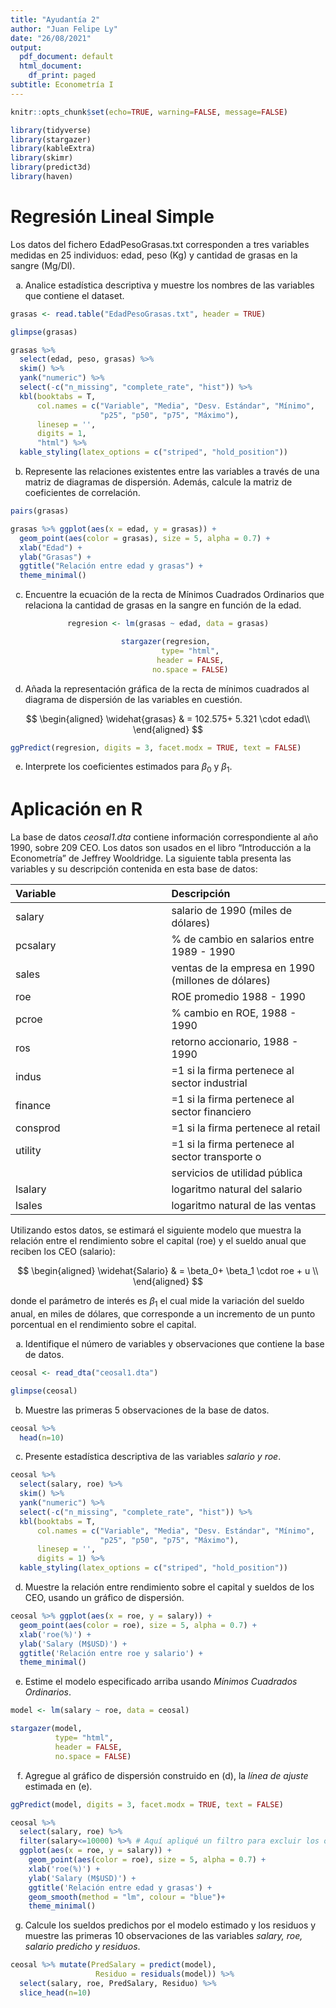 ---
title: "Ayudantía 2"
author: "Juan Felipe Ly"
date: "26/08/2021"
output:
  pdf_document: default
  html_document:
    df_print: paged
subtitle: Econometría I
---

```{r global_options, include=FALSE}
knitr::opts_chunk$set(echo=TRUE, warning=FALSE, message=FALSE)
```

```{r include=TRUE, warning=FALSE, message=FALSE}
library(tidyverse)
library(stargazer)
library(kableExtra)
library(skimr)
library(predict3d)
library(haven)
```

# Regresión Lineal Simple

Los datos del fichero EdadPesoGrasas.txt corresponden a tres variables medidas en 25 individuos: edad, peso (Kg) y cantidad de grasas en la sangre (Mg/Dl).

a) Analice estadística descriptiva y muestre los nombres de las variables que contiene el dataset.

```{r}
grasas <- read.table("EdadPesoGrasas.txt", header = TRUE)
```

```{r}
glimpse(grasas)
```

```{r}
grasas %>%
  select(edad, peso, grasas) %>%
  skim() %>%
  yank("numeric") %>%
  select(-c("n_missing", "complete_rate", "hist")) %>%
  kbl(booktabs = T,
      col.names = c("Variable", "Media", "Desv. Estándar", "Mínimo",
                    "p25", "p50", "p75", "Máximo"),
      linesep = '',
      digits = 1,
      "html") %>%
  kable_styling(latex_options = c("striped", "hold_position"))
```


b) Represente las relaciones existentes entre las variables a través de una matriz de diagramas de dispersión. Además, calcule la matriz de coeficientes de correlación.

```{r}
pairs(grasas)
```

```{r}
grasas %>% ggplot(aes(x = edad, y = grasas)) + 
  geom_point(aes(color = grasas), size = 5, alpha = 0.7) +
  xlab("Edad") + 
  ylab("Grasas") +
  ggtitle("Relación entre edad y grasas") +
  theme_minimal()
```


c) Encuentre la ecuación de la recta de Mínimos Cuadrados Ordinarios que relaciona la cantidad de grasas en la sangre en función de la edad.

<center> 
```{r results='asis'}
regresion <- lm(grasas ~ edad, data = grasas)

stargazer(regresion, 
          type= "html",
          header = FALSE,
          no.space = FALSE)

```
</center>

d) Añada la representación gráfica de la recta de mínimos cuadrados al diagrama de dispersión de las variables en cuestión.

$$
\begin{aligned}
\widehat{grasas} & = 102.575+ 5.321 \cdot edad\\
\end{aligned}  
$$

```{r}
ggPredict(regresion, digits = 3, facet.modx = TRUE, text = FALSE)
```


e) Interprete los coeficientes estimados para $\beta_0$ y $\beta_1$.



# Aplicación en R

La base de datos _ceosal1.dta_ contiene información correspondiente al año 1990, sobre 209 CEO. Los datos son usados en el libro "Introducción a la Econometría" de Jeffrey Wooldridge. La siguiente tabla presenta las variables y su descripción contenida en esta base de datos:

| Variable                   | Descripción                 |
|:---------------------------| :----------------------------|
| salary                     | salario de 1990 (miles de dólares) |
| pcsalary                   | % de cambio en salarios entre 1989 - 1990 |
| sales                      | ventas de la empresa en 1990 (millones de dólares) |
| roe                        | ROE promedio 1988 - 1990 |
| pcroe                      | % cambio en ROE, 1988 - 1990 |
| ros                        | retorno accionario, 1988 - 1990 |
| indus                      | =1 si la firma pertenece al sector industrial |
| finance                    | =1 si la firma pertenece al sector financiero |
| consprod                   | =1 si la firma pertenece al retail |
| utility                    | =1 si la firma pertenece al sector transporte o 
|                            | servicios de utilidad pública |
| lsalary                    | logaritmo natural del salario |
| lsales                     | logaritmo natural de las ventas|


Utilizando estos datos, se estimará el siguiente modelo que muestra la relación entre el rendimiento sobre el capital (roe) y el sueldo anual que reciben los CEO (salario):

$$
\begin{aligned}
\widehat{Salario} & = \beta_0+ \beta_1 \cdot roe  + u \\
\end{aligned}                    
$$

donde el parámetro de interés es $\beta_1$ el cual mide la variación del sueldo anual, en miles de dólares, que corresponde a un incremento de un punto porcentual en el rendimiento sobre el capital.


a) Identifique el número de variables y observaciones que contiene la base de datos.

```{r}
ceosal <- read_dta("ceosal1.dta")
```

```{r}
glimpse(ceosal)
```


b) Muestre las primeras 5 observaciones de la base de datos. 

```{r}
ceosal %>% 
  head(n=10)
```


c) Presente estadística descriptiva de las variables _salario y roe_.

```{r}
ceosal %>%
  select(salary, roe) %>%
  skim() %>%
  yank("numeric") %>%
  select(-c("n_missing", "complete_rate", "hist")) %>%
  kbl(booktabs = T,
      col.names = c("Variable", "Media", "Desv. Estándar", "Mínimo",
                    "p25", "p50", "p75", "Máximo"),
      linesep = '',
      digits = 1) %>%
  kable_styling(latex_options = c("striped", "hold_position"))
```


d) Muestre la relación entre rendimiento sobre el capital y sueldos de los CEO, usando un gráfico de dispersión.

```{r}
ceosal %>% ggplot(aes(x = roe, y = salary)) + 
  geom_point(aes(color = roe), size = 5, alpha = 0.7) +
  xlab('roe(%)') + 
  ylab('Salary (M$USD)') +
  ggtitle('Relación entre roe y salario') +
  theme_minimal()
```


e) Estime el modelo especificado arriba usando _Mínimos Cuadrados Ordinarios_.

```{r results='asis'}
model <- lm(salary ~ roe, data = ceosal)

stargazer(model, 
          type= "html",
          header = FALSE,
          no.space = FALSE)

```


f) Agregue al gráfico de dispersión construido en (d), la _línea de ajuste_ estimada en (e).

```{r}
ggPredict(model, digits = 3, facet.modx = TRUE, text = FALSE)
```

```{r}
ceosal %>% 
  select(salary, roe) %>% 
  filter(salary<=10000) %>% # Aquí apliqué un filtro para excluir los outliers
  ggplot(aes(x = roe, y = salary)) + 
    geom_point(aes(color = roe), size = 5, alpha = 0.7) +
    xlab('roe(%)') + 
    ylab('Salary (M$USD)') +
    ggtitle('Relación entre edad y grasas') +
    geom_smooth(method = "lm", colour = "blue")+
    theme_minimal()
```


g) Calcule los sueldos predichos por el modelo estimado y los residuos y muestre las primeras 10 observaciones de las variables _salary, roe, salario predicho y residuos_.

```{r}
ceosal %>% mutate(PredSalary = predict(model),
                   Residuo = residuals(model)) %>% 
  select(salary, roe, PredSalary, Residuo) %>% 
  slice_head(n=10)
```



